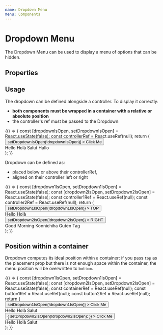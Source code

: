 ```yaml
---
name: Dropdown Menu
menu: Components
---
```



# Dropdown Menu

The Dropdown Menu can be used to display a menu of options that can be hidden.

## Properties

<Props of={DropdownMenu} />

## Usage

The dropdown can be defined alongside a controller. To display it correctly:

- **both components must be wrapped in a container with a relative or absolute position**
- the controller's ref must be passed to the Dropdown

<Playground>
  {() => {
    const [dropdownIsOpen, setDropdownIsOpen] = React.useState(false);
    const controllerRef = React.useRef(null);
    return (
      <div className='playground-style' style={{height: '200px', alignItems: 'flex-start'}}>
        <div style={{ position: 'relative' }}>
          <div ref={controllerRef}>
            <Button
              nature='primary'
              onClick={() => setDropdownIsOpen(!dropdownIsOpen)}
            >
              Click Me
            </Button>
          </div>
          <DropdownMenu
            isOpen={dropdownIsOpen}
            dockingSide='left'
            placement='bottom'
            controllerRef={controllerRef}
          >
            <DropdownElement>Hello</DropdownElement>
            <DropdownElement>Holà</DropdownElement>
            <DropdownElement>Salut</DropdownElement>
            <DropdownElement>Hallo</DropdownElement>
          </DropdownMenu>
        </div>
      </div>
    );
  }}
</Playground>

Dropdown can be defined as:

- placed below or above their controllerRef,
- aligned on their controller left or right

<Playground>
  {() => {
    const [dropdown1IsOpen, setDropdown1IsOpen] = React.useState(false);
    const [dropdown2IsOpen, setDropdown2IsOpen] = React.useState(false);
    const controller1Ref = React.useRef(null);
    const controller2Ref = React.useRef(null);
    return (
      <div className='playground-style' style={{height: '300px', alignItems: 'flex-start'}}>
        <div
          style={{
            display: 'flex',
            justifyContent: 'space-between',
            alignItems: 'center',
            width: '100%',
            height: '100%'
          }}
        >
          <div style={{ position: 'relative' }}>
            <div ref={controller1Ref}>
              <Button
                nature='primary'
                onClick={() => setDropdown1IsOpen(!dropdown1IsOpen)}
              >
                TOP
              </Button>
            </div>
            <DropdownMenu
              isOpen={dropdown1IsOpen}
              placement='top'
              controllerRef={controller1Ref}
            >
              <DropdownElement>Hello</DropdownElement>
              <DropdownElement>Holà</DropdownElement>
            </DropdownMenu>
          </div>
          <div style={{ position: 'relative' }}>
            <div ref={controller2Ref}>
              <Button
                nature='primary'
                onClick={() => setDropdown2IsOpen(!dropdown2IsOpen)}
              >
                RIGHT
              </Button>
            </div>
            <DropdownMenu
              isOpen={dropdown2IsOpen}
              dockingSide='right'
              controllerRef={controller2Ref}
            >
              <DropdownElement>Good Morning</DropdownElement>
              <DropdownElement>Konnichiha</DropdownElement>
              <DropdownElement>Guten Tag</DropdownElement>
            </DropdownMenu>
          </div>
        </div>
      </div>
    );
  }}
</Playground>

## Position within a container

Dropdown computes its ideal position within a container:
if you pass `top` as the placement prop but there is not enough space within the container,
the menu position will be overwritten to `bottom`.

<Playground>
  {() => {
    const [dropdown1IsOpen, setDropdown1IsOpen] = React.useState(false);
    const [dropdown2IsOpen, setDropdown2IsOpen] = React.useState(false);
    const containerRef = React.useRef(null);
    const button1Ref = React.useRef(null);
    const button2Ref = React.useRef(null);
    return (
      <div className='playground-style' style={{height: '400px', width: '100%', margin: 'auto'}}>
        <div
          ref={containerRef}
          style={{
            height: '250px',
            display: 'flex',
            background: 'ghostwhite',
            justifyContent: 'space-between',
            width: '100%',
            margin: '0 auto'
          }}
        >
          <div style={{ position: 'relative', height: 'fit-content' }}>
            <div ref={button1Ref}>
              <Button
                nature='primary'
                onClick={() => setDropdown1IsOpen(!dropdown1IsOpen)}
              >
                Click Me
              </Button>
            </div>
            <DropdownMenu
              isOpen={dropdown1IsOpen}
              dockingSide='left'
              placement='top'
              containerRef={containerRef}
              controllerRef={button1Ref}
            >
              <DropdownElement>Hello</DropdownElement>
              <DropdownElement>Holà</DropdownElement>
              <DropdownElement>Salut</DropdownElement>
            </DropdownMenu>
          </div>
          <div
            style={{
              position: 'relative',
              height: 'fit-content',
              alignSelf: 'flex-end'
            }}
          >
            <div ref={button2Ref}>
              <Button
                nature='secondary'
                onClick={() => {
                  setDropdown2IsOpen(!dropdown2IsOpen);
                }}
              >
                Click Me
              </Button>
            </div>
            <DropdownMenu
              isOpen={dropdown2IsOpen}
              dockingSide='left'
              placement='bottom'
              containerRef={containerRef}
              controllerRef={button2Ref}
            >
              <DropdownElement>Hello</DropdownElement>
              <DropdownElement>Holà</DropdownElement>
              <DropdownElement>Salut</DropdownElement>
            </DropdownMenu>
          </div>
        </div>
      </div>
    );
  }}
</Playground>
